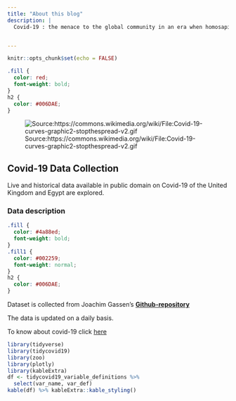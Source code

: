 ```yaml
---
title: "About this blog"
description: |
  Covid-19 : the menace to the global community in an era when homosapiense is boasting its technological superiority. I also joined the league of those researchers who are on a mission to find some insight that might help the global community to face the menace the better way scientifically.


---
```





```r
knitr::opts_chunk$set(echo = FALSE)
```

```css
.fill {
  color: red;
  font-weight: bold;
}
h2 {
  color: #006DAE;
}

```



 

![Source:https://commons.wikimedia.org/wiki/File:Covid-19-curves-graphic2-stopthespread-v2.gif](https://upload.wikimedia.org/wikipedia/commons/3/32/Covid-19-curves-graphic2-stopthespread-v2.gif)



## Covid-19 Data Collection



Live and historical data available in public domain on Covid-19 of the United Kingdom and Egypt are explored.

### Data description

```css
.fill {
  color: #4a88ed;
  font-weight: bold;
}
.fill1 {
  color: #002259;
  font-weight: normal;
}
h2 {
  color: #006DAE;
}

```

Dataset is collected from Joachim Gassen's [[**Github-repository**]{.fill}](https://github.com/joachim-gassen/tidycovid19)

The data is updated on a daily basis.

To know about covid-19 click [[here]{.fill1}](https://www.unicef.org/stories/novel-coronavirus-outbreak-frequently-asked-questions)



```r
library(tidyverse)
library(tidycovid19)
library(zoo)
library(plotly)
library(kableExtra)
df <- tidycovid19_variable_definitions %>%
  select(var_name, var_def)
kable(df) %>% kableExtra::kable_styling()
```



